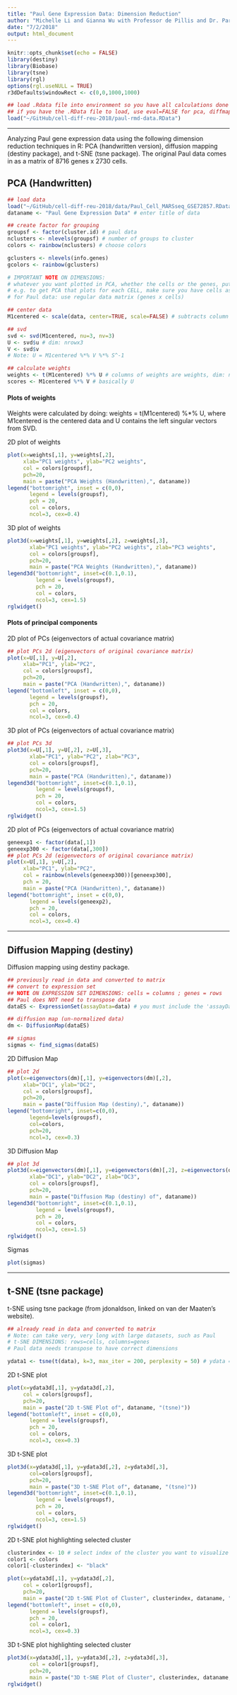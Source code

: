 ```yaml
---
title: "Paul Gene Expression Data: Dimension Reduction"
author: "Michelle Li and Gianna Wu with Professor de Pillis and Dr. Park"
date: "7/2/2018"
output: html_document
---
```


```r
knitr::opts_chunk$set(echo = FALSE)
library(destiny)
library(Biobase)
library(tsne)
library(rgl)
options(rgl.useNULL = TRUE)
r3dDefaults$windowRect <- c(0,0,1000,1000)
```

```r
## load .Rdata file into environment so you have all calculations done
## if you have the .RData file to load, use eval=FALSE for pca, diffmap, tsne
load("~/GitHub/cell-diff-reu-2018/paul-rmd-data.RData")
```

----

Analyzing Paul gene expression data using the following dimension reduction techniques in R: PCA (handwritten version), diffusion mapping (destiny package), and t-SNE (tsne package). The original Paul data comes in as a matrix of 8716 genes x 2730 cells.  

## PCA (Handwritten)

```r
## load data 
load("~/GitHub/cell-diff-reu-2018/data/Paul_Cell_MARSseq_GSE72857.RData")
dataname <- "Paul Gene Expression Data" # enter title of data

## create factor for grouping
groupsf <- factor(cluster.id) # paul data
nclusters <- nlevels(groupsf) # number of groups to cluster
colors <- rainbow(nclusters) # choose colors

gclusters <- nlevels(info.genes)
gcolors <- rainbow(gclusters)

# IMPORTANT NOTE ON DIMENSIONS:
# whatever you want plotted in PCA, whether the cells or the genes, put that in the COLUMNS of your data matrix
# e.g. to get PCA that plots for each CELL, make sure you have cells as columns, genes as rows
# for Paul data: use regular data matrix (genes x cells)

## center data
M1centered <- scale(data, center=TRUE, scale=FALSE) # subtracts column means from each column

## svd
svd <- svd(M1centered, nu=3, nv=3)
U <- svd$u # dim: nrowx3
V <- svd$v 
# Note: U = M1centered %*% V %*% S^-1

## calculate weights
weights <- t(M1centered) %*% U # columns of weights are weights, dim: ncolx3
scores <- M1centered %*% V # basically U 
```

#### Plots of weights 
Weights were calculated by doing: weights = t(M1centered) %*% U, where M1centered is the centered data and U contains the left singular vectors from SVD. 

2D plot of weights   
```r
plot(x=weights[,1], y=weights[,2], 
     xlab="PC1 weights", ylab="PC2 weights", 
     col = colors[groupsf], 
     pch=20, 
     main = paste("PCA Weights (Handwritten),", dataname))
legend("bottomright", inset = c(0,0), 
       legend = levels(groupsf), 
       pch = 20, 
       col = colors, 
       ncol=3, cex=0.4)
```

3D plot of weights 
```r
plot3d(x=weights[,1], y=weights[,2], z=weights[,3], 
       xlab="PC1 weights", ylab="PC2 weights", zlab="PC3 weights", 
       col = colors[groupsf], 
       pch=20, 
       main = paste("PCA Weights (Handwritten),", dataname))
legend3d("bottomright", inset=c(0.1,0.1),
         legend = levels(groupsf), 
         pch = 20, 
         col = colors, 
         ncol=3, cex=1.5)
rglwidget()
```

#### Plots of principal components

2D plot of PCs (eigenvectors of actual covariance matrix)  
```r
## plot PCs 2d (eigenvectors of original covariance matrix)
plot(x=U[,1], y=U[,2], 
     xlab="PC1", ylab="PC2", 
     col = colors[groupsf], 
     pch=20, 
     main = paste("PCA (Handwritten),", dataname))
legend("bottomleft", inset = c(0,0),
       legend = levels(groupsf),
       pch = 20,
       col = colors,
       ncol=3, cex=0.4)
```

3D plot of PCs (eigenvectors of actual covariance matrix)  
```r
## plot PCs 3d
plot3d(x=U[,1], y=U[,2], z=U[,3], 
       xlab="PC1", ylab="PC2", zlab="PC3", 
       col = colors[groupsf], 
       pch=20, 
       main = paste("PCA (Handwritten),", dataname))
legend3d("bottomright", inset=c(0.1,0.1),
         legend = levels(groupsf),
         pch = 20, 
         col = colors, 
         ncol=3, cex=1.5)
rglwidget()
```



2D plot of PCs (eigenvectors of actual covariance matrix)  
```r
geneexp1 <- factor(data[,1])
geneexp300 <- factor(data[,300])
## plot PCs 2d (eigenvectors of original covariance matrix)
plot(x=U[,1], y=U[,2], 
     xlab="PC1", ylab="PC2", 
     col = rainbow(nlevels(geneexp300))[geneexp300],
     pch = 20, 
     main = paste("PCA (Handwritten),", dataname))
legend("bottomright", inset = c(0,0),
       legend = levels(geneexp2),
       pch = 20,
       col = colors,
       ncol=3, cex=0.4)
```


----

## Diffusion Mapping (destiny)

Diffusion mapping using destiny package.  
```r
## previously read in data and converted to matrix 
## convert to expression set
## NOTE ON EXPRESSION SET DIMENSIONS: cells = columns ; genes = rows
## Paul does NOT need to transpose data
dataES <- ExpressionSet(assayData=data) # you must include the 'assayData=' for this to come out correctly

## diffusion map (un-normalized data)
dm <- DiffusionMap(dataES)

## sigmas
sigmas <- find_sigmas(dataES) 
```

2D Diffusion Map  
```r
## plot 2d
plot(x=eigenvectors(dm)[,1], y=eigenvectors(dm)[,2],
     xlab="DC1", ylab="DC2",
     col = colors[groupsf],
     pch=20, 
     main = paste("Diffusion Map (destiny),", dataname))
legend("bottomright", inset=c(0,0), 
       legend=levels(groupsf), 
       col=colors, 
       pch=20, 
       ncol=3, cex=0.3) 
```

3D Diffusion Map  
```r
## plot 3d
plot3d(x=eigenvectors(dm)[,1], y=eigenvectors(dm)[,2], z=eigenvectors(dm)[,3],
       xlab="DC1", ylab="DC2", zlab="DC3",
       col = colors[groupsf],
       pch=20, 
       main = paste("Diffusion Map (destiny) of", dataname))
legend3d("bottomright", inset=c(0.1,0.1),
         legend = levels(groupsf),
         pch = 20, 
         col = colors, 
         ncol=3, cex=1.5)
rglwidget()
```

Sigmas  
```r
plot(sigmas)
```

----

## t-SNE (tsne package)

t-SNE using tsne package (from jdonaldson, linked on van der Maaten's website).

```r
## already read in data and converted to matrix
# Note: can take very, very long with large datasets, such as Paul
# t-SNE DIMENSIONS: rows=cells, columns=genes
# Paul data needs transpose to have correct dimensions

ydata1 <- tsne(t(data), k=3, max_iter = 200, perplexity = 50) # ydata = matrix(rnorm(k * n),n) 
```

2D t-SNE plot  
```r
plot(x=ydata3d[,1], y=ydata3d[,2], 
     col = colors[groupsf], 
     pch=20,
     main = paste("2D t-SNE Plot of", dataname, "(tsne)")) 
legend("bottomleft", inset = c(0,0), 
       legend = levels(groupsf), 
       pch = 20, 
       col = colors, 
       ncol=3, cex=0.3) 
```

3D t-SNE plot  
```r
plot3d(x=ydata3d[,1], y=ydata3d[,2], z=ydata3d[,3], 
       col=colors[groupsf], 
       pch=20,
       main = paste("3D t-SNE Plot of", dataname, "(tsne)"))
legend3d("bottomright", inset=c(0.1,0.1),
         legend = levels(groupsf),  
         pch = 20, 
         col = colors, 
         ncol=3, cex=1.5)
rglwidget()
```


2D t-SNE plot highlighting selected cluster

 
```r
clusterindex <- 10 # select index of the cluster you want to visualize
color1 <- colors
color1[-clusterindex] <- "black"
```

```r
plot(x=ydata3d[,1], y=ydata3d[,2], 
     col = color1[groupsf], 
     pch=20,
     main = paste("2D t-SNE Plot of Cluster", clusterindex, dataname, "(tsne)")) 
legend("bottomleft", inset = c(0,0), 
       legend = levels(groupsf), 
       pch = 20, 
       col = color1, 
       ncol=3, cex=0.3) 
```

3D t-SNE plot highlighting selected cluster  
```r
plot3d(x=ydata3d[,1], y=ydata3d[,2], z=ydata3d[,3], 
       col = color1[groupsf],
       pch=20,
       main = paste("3D t-SNE Plot of Cluster", clusterindex, dataname, "(tsne)"))
rglwidget()
```
